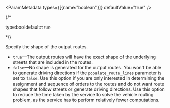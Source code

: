 
<ParamMetadata types={[{name:"boolean"}]} defaultValue="true" />

{/* <p class="space-x-2"><span class="font-sm text-color-3">type:bool</span><span class="font-bold text-[#6d29cc]">default:`true`</span></p> */}

Specify the shape of the output routes.

-   `true`—The output routes will have the exact shape of the underlying streets that are included in the routes.
-   `false`—No shape is generated for the output routes. You won't be able to generate driving directions if the `populate_route_lines` parameter is set to `false`. Use this option if you are only interested in determining the assignment and sequence of orders to the routes and do not want route shapes that follow streets or generate driving directions. Use this option to reduce the time taken by the service to solve the vehicle routing problem, as the service has to perform relatively fewer computations. 